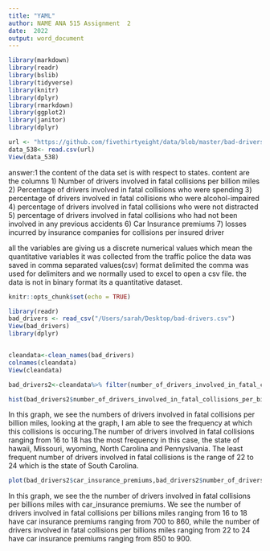 ```yaml
---
title: "YAML"
author: NAME ANA 515 Assignment  2
date:  2022
output: word_document
---
```


```r
library(markdown)
library(readr)
library(bslib)
library(tidyverse)
library(knitr)
library(dplyr)
library(rmarkdown)
library(ggplot2)
library(janitor)
library(dplyr)
```

```r

url <- "https://github.com/fivethirtyeight/data/blob/master/bad-drivers/bad-drivers.csv"
data_538<- read.csv(url)
View(data_538)
```

answer:1 
the content of the data set is with respect to states.
content are  the columns 
1) Number of drivers involved in fatal collisions per billion miles
2) Percentage of drivers involved in fatal collisions who were spending
3) percentage of drivers involved in fatal collisions who were alcohol-impaired
4) percentage of drivers involved in fatal collisions who were not distracted
5) percentage of drivers involved in fatal collisions who had not been involved in any previous accidents
6) Car Insurance premiums
7) losses incurred by insurance companies for collisions per insured driver


all the variables are giving us a discrete numerical values which mean the quantitative variables it was collected from the traffic police
the data was saved in comma separated values(csv) format
delimited the comma was used for delimiters and  we normally used to excel to open a csv file.
the data is not in binary format its a quantitative dataset.




```r
knitr::opts_chunk$set(echo = TRUE)
```

```r
library(readr)
bad_drivers <- read_csv("/Users/sarah/Desktop/bad-drivers.csv")
View(bad_drivers)
library(dplyr)
```


```r
```



```r
cleandata<-clean_names(bad_drivers)
colnames(cleandata)
View(cleandata)

```

```r
bad_drivers2<-cleandata%>% filter(number_of_drivers_involved_in_fatal_collisions_per_billion_miles > 15 , percentage_of_drivers_involved_in_fatal_collisions_who_were_speeding > 30 , percentage_of_drivers_involved_in_fatal_collisions_who_were_alcohol_impaired >30 , percentage_of_drivers_involved_in_fatal_collisions_who_had_not_been_involved_in_any_previous_accidents>40)
```

```r
hist(bad_drivers2$number_of_drivers_involved_in_fatal_collisions_per_billion_miles)
```
In this graph, we see the numbers of drivers involved in fatal collisions per billion miles, looking at the graph, I am able to see the frequency at which this collisions is occuring.The number of drivers involved in fatal collisions ranging from 16 to 18 has the most frequency in this case, the state of hawaii, Missouri, wyoming, North Carolina and Pennyslvania. The least frequent number of drivers involved in fatal collisions is the range of 22 to 24 which is the state of South Carolina. 
```r
plot(bad_drivers2$car_insurance_premiums,bad_drivers2$number_of_drivers_involved_in_fatal_collisions_per_billion_miles)
```
In this graph, we see the the number of drivers involved in fatal collisions per billions miles with car_insurance premiums. We see the number of drivers involved in fatal collisions per billions miles ranging from 16 to 18 have car insurance premiums ranging from 700 to 860, while the number of drivers involved in fatal collisions per billions miles ranging from 22 to 24 have  car insurance premiums ranging from 850 to 900. 
